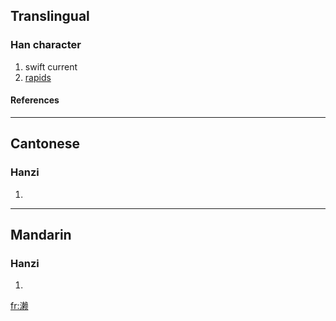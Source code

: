 {{see|瀨}}

==Translingual==
===Han character===
{{Han char|rn=85|rad=水|as=13|sn=16|four=|canj=水木中人 (EDLO)}}
# swift current
# [[rapids]]
====References====
{{Han ref|kx=0655.201|hdz=31754.030|uh=6FD1|ud=28625}}

----
==Cantonese==
===Hanzi===
{{yue-hanzi|jyut=|y=laai6}}
# {{defn|Cantonese}}

----
==Mandarin==
===Hanzi===
{{cmn-hanzi|tra=瀨|pin=[[lài]] (lai4)|wg=lai<sup>4</sup>}}
# {{defn|Mandarin}}

[[fr:濑]]